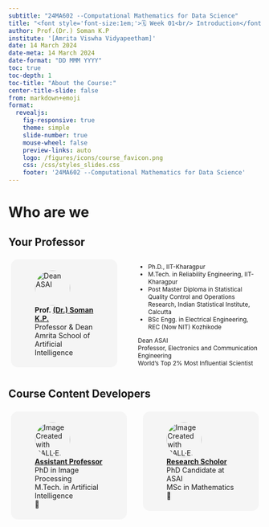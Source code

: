 ```yaml
---
subtitle: "24MA602 --Computational Mathematics for Data Science"
title: "<font style='font-size:1em;'>🗓️ Week 01<br/> Introduction</font>"
author: Prof.(Dr.) Soman K.P
institute: '[Amrita Viswha Vidyapeetham]'
date: 14 March 2024
date-meta: 14 March 2024
date-format: "DD MMM YYYY"
toc: true
toc-depth: 1
toc-title: "About the Course:"
center-title-slide: false
from: markdown+emoji
format:
  revealjs: 
    fig-responsive: true
    theme: simple
    slide-number: true
    mouse-wheel: false
    preview-links: auto
    logo: /figures/icons/course_favicon.png
    css: /css/styles_slides.css
    footer: '24MA602 --Computational Mathematics for Data Science'
---
```


# Who are we

## Your Professor {.smaller}

::: columns

::: {.column style="display:inline-block;width:40%;height:60%;border-radius:1em;margin:1%;padding:1.5%;background-color:#f5f5f5"}
<figure>
    <img src="/figures/people/soman_sir.jpg" alt="Dean ASAI" role="presentation" style="object-fit: cover;width:5em;height:5em;border-radius: 50%;font-size:1em;" class="img-responsive atto_image_button_text-bottom">
    <figcaption>
        <strong>Prof.&nbsp;<span><a href="#" target="_blank" class="external">(Dr.) Soman K.P.</a></span></strong>
        <br/>Professor & Dean 
        <br/>Amrita School of Artificial Intelligence      
    </figcaption>
</figure>
:::

::: {.column style="width:50%;font-size:0.85em;margin-left:3%;"}
- Ph.D., IIT-Kharagpur
- M.Tech. in Reliability Engineering, IIT-Kharagpur
- Post Master Diploma in Statistical Quality Control and Operations Research, Indian Statistical Institute, Calcutta
- BSc Engg. in Electrical Engineering, REC (Now NIT) Kozhikode

<span class="tag" style="background-color:var(--quarto-hl-st-color)">Dean ASAI</span>
<br/>
<span class="tag" style="background-color:var(--quarto-hl-fu-color)">Professor, Electronics and Communication Engineering</span>
<br/>
<span class="tag" style="background-color:var(--quarto-hl-dv-color)">World’s Top 2% Most Influential Scientist</span>

:::

:::

## Course Content Developers {.smaller}

::: columns

::: {.column style="display:inline-block;width:40%;height:60%;border-radius:1em;margin:1%;padding:1.5%;background-color:#f5f5f5"}
<figure>
    <img src="/figures/people/vipin.jpg" alt="Image Created with DALL·E. Prompt: 'octopus-like alien futuristic non-binary happy teaching assistant, phd student Octopunian, award-winning professional high-quality studio headshot'" role="presentation" style="object-fit: cover;width:5em;height:5em;border-radius: 50%;font-size:1em;" class="img-responsive atto_image_button_text-bottom">
    <figcaption>
        <strong><span><a href="#" target="_blank" class="external">Assistant Professor</a></span></strong>
        <br/> 
        PhD in Image Processing <br>
        M.Tech. in Artificial Intelligence<br/>
        📧 
        <br/>
    </figcaption>
</figure>
:::

::: {.column style="display:inline-block;width:40%;height:60%;border-radius:1em;margin:1%;padding:1.5%;background-color:#f5f5f5"}
<figure>
    <img src="/figures/people/swamy.jpg" alt="Image Created with DALL·E. Prompt: 'octopus-like alien futuristic non-binary happy teaching assistant, phd student Octopunian, award-winning professional high-quality studio headshot'" role="presentation" style="object-fit: cover;width:5em;height:5em;border-radius: 50%;font-size:1em;" class="img-responsive atto_image_button_text-bottom">
    <figcaption>
        <strong><span><a href="#" target="_blank" class="external">Research Scholor</a></span></strong>
        <br/> 
        PhD Candidate at ASAI <br>
        MSc in Mathematics<br/>
        📧 
        <br/>
    </figcaption>
</figure>
:::

:::